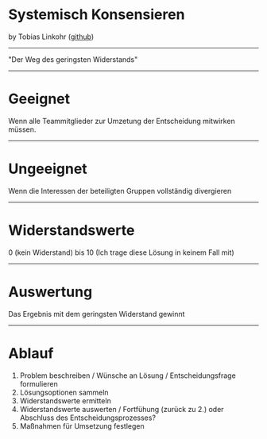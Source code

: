 

<Head>
  <title>Systemisch Konsensieren</title>
  <meta name="author" content="Tobias Linkohr" />
</Head>

# Systemisch Konsensieren

by Tobias Linkohr
([github](https://github.com/Tobi-mmt))

---

"Der Weg des geringsten Widerstands"

---

# Geeignet
Wenn alle Teammitglieder zur Umzetung der Entscheidung mitwirken müssen.

---
# Ungeeignet
Wenn die Interessen der beteiligten Gruppen vollständig divergieren

---

# Widerstandswerte
 0 (kein Widerstand) bis 10 (Ich trage diese Lösung in keinem Fall mit)

---

# Auswertung
Das Ergebnis mit dem geringsten Widerstand gewinnt

---

# Ablauf
1. Problem beschreiben / Wünsche an Lösung / Entscheidungsfrage formulieren
2. Lösungsoptionen sammeln
3. Widerstandswerte ermitteln
4. Widerstandswerte auswerten / Fortfühung (zurück zu 2.) oder Abschluss des Entscheidungsprozesses?
5. Maßnahmen für Umsetzung festlegen


